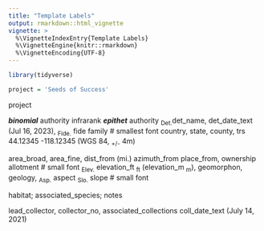 ```yaml
---
title: "Template Labels"
output: rmarkdown::html_vignette
vignette: >
  %\VignetteIndexEntry{Template Labels}
  %\VignetteEngine{knitr::rmarkdown}
  %\VignetteEncoding{UTF-8}
---
```


```r
library(tidyverse)
```

```r
project = 'Seeds of Success'
```

project

**_binomial_**  authority  infrarank **_epithet_** authority 
~Det.~det_name, det_date_text (Jul 16, 2023), ~Fide.~ fide  family # smallest font
country, state, county, trs
44.12345 -118.12345 (WGS 84, ~+/-~ 4m)

area_broad, area_fine, dist_from (mi.) azimuth_from place_from, ownership allotment # small font
~Elev.~ elevation_ft ~ft~ (elevation_m ~m~), geomorphon, geology, ~Asp.~ aspect ~Slo.~ slope # small font

habitat; associated_species; notes

lead_collector, collector_no, associated_collections 
coll_date_text (July 14, 2021)



